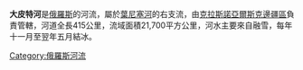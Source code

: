 {{Unreferenced|time=2017-07-10T18:51:57+00:00}}
'''大皮特河'''是[[俄羅斯|俄羅斯]]的河流，屬於[[葉尼塞河|葉尼塞河]]的右支流，由[[克拉斯諾亞爾斯克邊疆區|克拉斯諾亞爾斯克邊疆區]]負責管轄，河道全長415公里，流域面積21,700平方公里，河水主要來自融雪，每年十一月至翌年五月結冰。

{{葉尼塞河}}

[[Category:俄羅斯河流|Category:俄羅斯河流]]

{{Russia-geo-stub}}